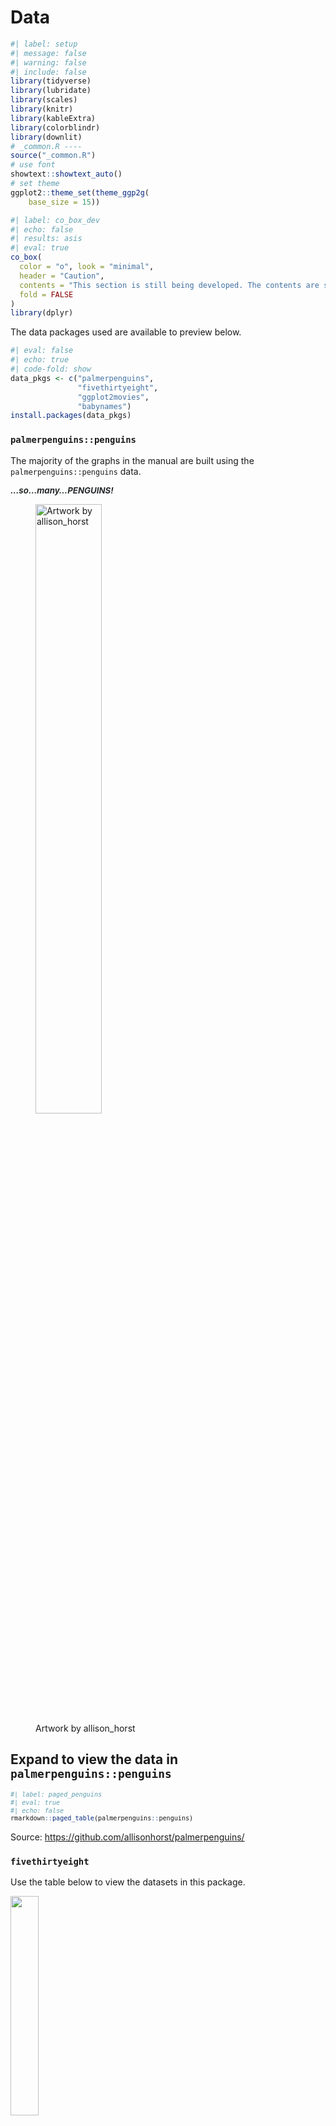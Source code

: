 # Data {#sec-data}

```r
#| label: setup
#| message: false
#| warning: false
#| include: false
library(tidyverse)
library(lubridate)
library(scales)
library(knitr)
library(kableExtra)
library(colorblindr)
library(downlit)
# _common.R ----
source("_common.R")
# use font
showtext::showtext_auto()
# set theme
ggplot2::theme_set(theme_ggp2g(
    base_size = 15))
```

```r
#| label: co_box_dev
#| echo: false
#| results: asis
#| eval: true
co_box(
  color = "o", look = "minimal",
  header = "Caution",
  contents = "This section is still being developed. The contents are subject to change.",
  fold = FALSE
)
library(dplyr)
```

The data packages used are available to preview below.

```r
#| eval: false
#| echo: true
#| code-fold: show
data_pkgs <- c("palmerpenguins", 
               "fivethirtyeight", 
               "ggplot2movies", 
               "babynames")
install.packages(data_pkgs)
```

### `palmerpenguins::penguins`

The majority of the graphs in the manual are built using the `palmerpenguins::penguins` data.

::: column-margin
::: {style="font-size: 0.95em; color: #282b2d;"}
***...so...many...PENGUINS!***
:::

![Artwork by allison_horst](www/lter_penguins.png){fig-align="center" width="50%" height="50%"}
:::

::: {.callout-note collapse="true" icon="false"}
## Expand to view the data in `palmerpenguins::penguins`

::: {style="font-size: 0.85em;"}
```r
#| label: paged_penguins
#| eval: true
#| echo: false
rmarkdown::paged_table(palmerpenguins::penguins)
```
:::
:::

Source: <https://github.com/allisonhorst/palmerpenguins/>

### `fivethirtyeight`

Use the table below to view the datasets in this package.

::: column-margin
![](www/538.png){fig-align="center" width="30%" height="30%"}
:::

::: {.callout-note collapse="true" icon="false"}
## Expand to view the data in the `fivethirtyeight` package

::: {style="font-size: 0.85em;"}
*To view a table of available datasets in the `fivethirtyeight` package, view the `Data Frame Name` and `Article Title` columns in the `datasets_master` table*
:::

::: {style="font-size: 0.80em;"}
```r
#| label: fivethirtyeight_pkg
#| eval: true
#| echo: false
#| message: false
#| warning: false
library(fivethirtyeight)
rmarkdown::paged_table(fivethirtyeight::datasets_master |> 
    select(`Data Frame Name`, `Article Title`))
```
:::
:::

Source: <https://github.com/fivethirtyeight/data>

### `ggplot2movies::movies`

::: column-margin
![](www/imdb.png){fig-align="center" width="30%" height="30%"}
:::

::: {.callout-note collapse="true" icon="false"}
## Expand to view *a sample* of the data in `ggplot2movies::movies`

::: {style="font-size: 0.85em;"}
```r
#| label: paged_ggplot2movies
#| eval: true
#| echo: false
rmarkdown::paged_table(x = 
    dplyr::slice_sample(ggplot2movies::movies, 
      n = 1000, replace = FALSE))
```
:::
:::

Source: <https://www.imdb.com/>

### `babynames::babynames`

::: column-margin
![](www/ssa.png){fig-align="center" width="40%" height="40%"}
:::

::: {.callout-note collapse="true" icon="false"}
## Expand to view *a sample* of the data in `babynames::babynames`

::: {style="font-size: 0.85em;"}
```r
#| label: paged_babynames
#| eval: true
#| echo: false
rmarkdown::paged_table(x = 
    dplyr::slice_sample(babynames::babynames, 
      n = 1000, replace = FALSE))
```
:::
:::

Source: <http://www.ssa.gov/oact/babynames/limits.html>

***Why not manually create the graph datasets with `data.frame()` or `tibble()`/`tribble()`?***

In my opinion, using manually generated data is great for reproducible examples, but they rarely look like data 'caught in the wild.' The data packages above are also well maintained and can be used to provide a variety of examples.
